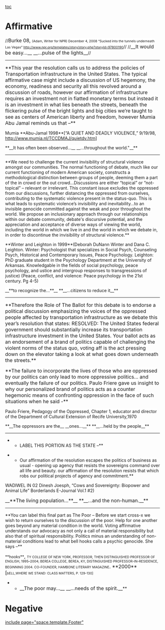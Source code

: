 [[toc]]
=Affirmative= 
//<span style="background-color: #ffffff;"><span style="font-size: 12pt;">Burke 08, </span><span style="font-size: 8pt;">(Adam, Writer for NPR) December 4, 2008 “Sucked into the tunnels underneath Las Vegas” [[http://www.npr.org/templates/story/story.php?storyId=97800190]]</span></span>//
//<span style="background-color: #ffffff; font-size: 12pt;">__It would be easy...__ __...pulse of the lights__</span>//
----


<span style="background-color: #ffffff; font-size: 12pt;">**This year the resolution calls us to address the policies of Transportation infrastructure in the United States. The typical affirmative case might include a discussion of US hegemony, the economy, readiness and security all this revolved around a discussion of roads, however our affirmation of infrastructure requires an investment not in fiatted monetary terms but instead it is an investment in what lies beneath the streets, beneath the flickering pulse of the bright lights and big cities we’re taught to see as centers of American liberty and freedom, however Mumia Abu Jamal reminds us that –** </span>

<span style="background-color: #ffffff;">Mumia **Abu-Jamal 1998**[“A QUIET AND DEADLY VIOLENCE,” 9/19/98, [[http://www.mumia.nl/TCCDMAJ/quietdv.htm]]]</span>

<span style="background-color: #ffffff;">**__It has often been observed...__ __...throughout the world."__**</span>

----


<span style="background-color: #ffffff;">**We need to challenge the current invisibility of structural violence amongst our communities. The normal functioning of debate, much like our current functioning of modern American society, constructs a methodological distinction between groups of people, deeming them a part of the in crowd or the out crowd...Discussions are either “topical” or “not-topical” – relevant or irrelevant. This constant issue excludes the oppressed from our discussions, further distancing the oppressed from ourselves, contributing to the systematic violence present in the status-quo. This is what leads to systematic violence’s invisibility and inevitability…to an invisible genocide committed against the weak and poor throughout the world. We propose an inclusionary approach through our relationships within our debate community, debate's discursive potential, and the appreciation and acceptance of diverse ways of viewing the world, including the world in which we live in and the world in which we debate in, in order to discontinue the invisibility of structural violence.**</span>

<span style="background-color: #ffffff;">**Winter and Leighton in 1999**(Deborah DuNann Winter and Dana C. Leighton. Winter: Psychologist that specializes in Social Psych, Counseling Psych, Historical and Contemporary Issues, Peace Psychology. Leighton: PhD graduate student in the Psychology Department at the University of Arkansas. Knowledgable in the fields of social psychology, peace psychology, and ustice and intergroup responses to transgressions of justice) (Peace, conflict, and violence: Peace psychology in the 21st century. Pg 4-5)</span>


<span style="background-color: #ffffff;">__**to recognize the...**__ **__...citizens to reduce it__**</span>

----


<span style="background-color: #ffffff; font-size: 12pt;">**Therefore the Role of The Ballot for this debate is to endorse a political discussion emphasizing the voices of the oppressed people affected by transportation infrastructure as we debate this year’s resolution that states: RESOLVED: The United States federal government should substantially increase its transportation infrastructure investment in the United States. Your ballot acts as an endorsement of a brand of politics capable of challenging the violent norms of the status quo, voting aff is the act pressing down on the elevator taking a look at what goes down underneath the streets.** </span>

<span style="background-color: #ffffff; font-size: 12pt;">**The failure to incorporate the lives of those who are oppressed by our politics can only lead to more oppressive politics… and eventually the failure of our politics. Paulo Friere gave us insight to why our personalized brand of politics acts as a counter hegemonic means of confronting oppression in the face of such situations when he said -** </span>

<span style="background-color: #ffffff;">Paulo Friere, Pedagogy of the Oppressed, Chapter 1, educator and director of the Department of Cultural Extension of Recife University,1970</span>

<span style="background-color: #ffffff;">**__The oppressors are the__ __ones...__** **__...held by the people__**</span>


----

**<span style="background-color: #ffffff;">LABEL THIS PORTION AS THE STATE –</span>**

**<span style="background-color: #ffffff;">Our affirmation of the resolution escapes the politics of business as usual - opening up agency that resists the sovereigns command over all life and beauty. our affirmation of the resolution resists that which robs our political projects of agency and commitment.</span>**

<span class="CiteChar" style="background-color: #ffffff;">WADIWEL</span><span style="background-color: #ffffff;"> IN </span><span class="CiteChar" style="background-color: #ffffff;">02</span><span style="background-color: #ffffff;"> Dinesh Joesph, “Cows and Sovereignty: Biopower and Animal Life” Borderlands E-Journal Vol.1 #2)</span>

<span style="font-size: 12pt;">__**The living population...**__ **__...and the non-human.__**</span>

----

<span style="background-color: #ffffff;">**You can label this final part as The Poor – Before we start cross-x we wish to return ourselves to the discussion of the poor. Help for one another goes beyond any material condition in the world. Voting affirmative understands our advocacy as not only a call of material responsibility but also that of spiritual responsibility. Politics minus an understanding of non-material conditions lead to what bell hooks calls a psychic genocide. She says –** </span>

<span style="background-color: #ffffff; font-size: 9.5pt;">**hooks**</span><span style="background-color: #ffffff; font-size: 12pt;">, </span><span style="background-color: #ffffff; font-size: 8pt;">TY COLLEGE OF NEW YORK, PROFESSOR, THEN DISTINGUISHED PROFESSOR OF ENGLISH, 1995–2004; BEREA COLLEGE, BEREA, KY, DISTINGUISHED PROFESSOR-IN-RESIDENCE, BEGINNING 2004. CO-FOUNDER, HAMBONE LITERARY MAGAZINE</span><span style="background-color: #ffffff; font-size: 12pt;">. **2000** [</span><span style="background-color: #ffffff; font-size: 8pt;">bELL,WHERE WE STAND: CLASS MATTERS, P. 129-130]</span>

**<span style="background-color: #ffffff; font-size: 12pt;">__The poor may...__ __...needs of the spirit.__</span>**

=Negative= 

[[include page="space.template.Footer"]]